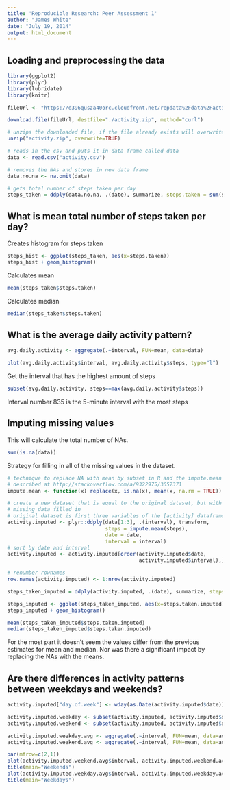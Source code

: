 ```yaml
---
title: 'Reproducible Research: Peer Assessment 1'
author: "James White"
date: "July 19, 2014"
output: html_document
---
```


## Loading and preprocessing the data
```r
library(ggplot2)
library(plyr)
library(lubridate)
library(knitr)

fileUrl <- "https://d396qusza40orc.cloudfront.net/repdata%2Fdata%2Factivity.zip"

download.file(fileUrl, destfile="./activity.zip", method="curl")

# unzips the downloaded file, if the file already exists will overwrite
unzip("activity.zip", overwrite=TRUE)

# reads in the csv and puts it in data frame called data
data <- read.csv("activity.csv")

# removes the NAs and stores in new data frame
data.no.na <- na.omit(data)

# gets total number of steps taken per day
steps_taken = ddply(data.no.na, .(date), summarize, steps.taken = sum(steps))
```

## What is mean total number of steps taken per day?

Creates histogram for steps taken
```r
steps_hist <- ggplot(steps_taken, aes(x=steps.taken))
steps_hist + geom_histogram()
```

Calculates mean
```r
mean(steps_taken$steps.taken)
```
Calculates median
```r
median(steps_taken$steps.taken)
```
## What is the average daily activity pattern?
```r
avg.daily.activity <- aggregate(.~interval, FUN=mean, data=data)

plot(avg.daily.activity$interval, avg.daily.activity$steps, type="l")
```

Get the interval that has the highest amount of steps
```r
subset(avg.daily.activity, steps==max(avg.daily.activity$steps))
```
Interval number 835 is the 5-minute interval with the most steps

## Imputing missing values

This will calculate the total number of NAs.
```r
sum(is.na(data))
```
Strategy for filling in all of the missing values in the dataset.
```r
# technique to replace NA with mean by subset in R and the impute.mean function 
# described at http://stackoverflow.com/a/9322975/3657371
impute.mean <- function(x) replace(x, is.na(x), mean(x, na.rm = TRUE))

# create a new dataset that is equal to the original dataset, but with the 
# missing data filled in
# original dataset is first three variables of the [activity] dataframe
activity.imputed <- plyr::ddply(data[1:3], .(interval), transform,
                                steps = impute.mean(steps),
                                date = date,
                                interval = interval)
# sort by date and interval
activity.imputed <- activity.imputed[order(activity.imputed$date,
                                           activity.imputed$interval),]

# renumber rownames
row.names(activity.imputed) <- 1:nrow(activity.imputed)
````

```r
steps_taken_imputed = ddply(activity.imputed, .(date), summarize, steps.taken.imputed = sum(steps))

steps_imputed <- ggplot(steps_taken_imputed, aes(x=steps.taken.imputed))
steps_imputed + geom_histogram()
```

```r
mean(steps_taken_imputed$steps.taken.imputed)
median(steps_taken_imputed$steps.taken.imputed)
```

For the most part it doesn't seem the values differ from the previous estimates for mean and median. Nor was there a significant impact by replacing the NAs with the means.

## Are there differences in activity patterns between weekdays and weekends?
```r
activity.imputed["day.of.week"] <- wday(as.Date(activity.imputed$date))

activity.imputed.weekday <- subset(activity.imputed, activity.imputed$day.of.week == 2 | activity.imputed$day.of.week == 3 | activity.imputed$day.of.week == 4 | activity.imputed$day.of.week == 5 | activity.imputed$day.of.week == 6 )
activity.imputed.weekend <- subset(activity.imputed, activity.imputed$day.of.week == 1 | activity.imputed$day.of.week == 7)

activity.imputed.weekday.avg <- aggregate(.~interval, FUN=mean, data=activity.imputed.weekday)
activity.imputed.weekend.avg <- aggregate(.~interval, FUN=mean, data=activity.imputed.weekend)

par(mfrow=c(2,1)) 
plot(activity.imputed.weekend.avg$interval, activity.imputed.weekend.avg$steps, type="l")
title(main="Weekends")
plot(activity.imputed.weekday.avg$interval, activity.imputed.weekday.avg$steps, type="l")
title(main="Weekdays")
```
